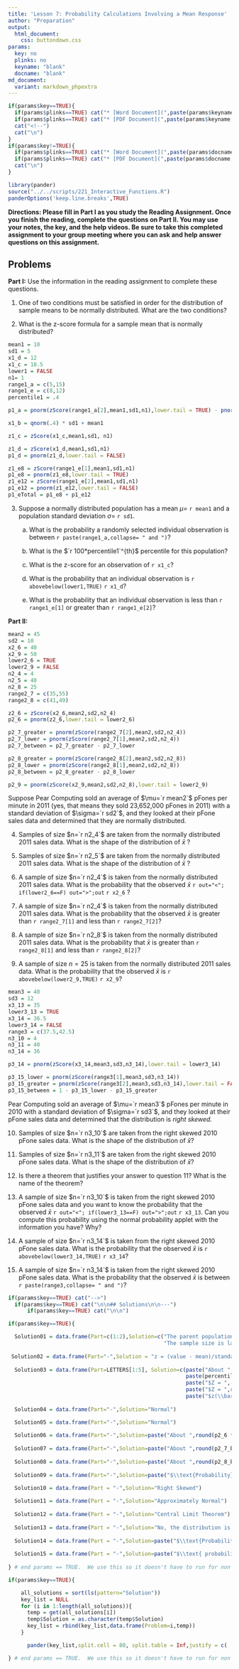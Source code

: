 ```yaml
---
title: 'Lesson 7: Probability Calculations Involving a Mean Response'
author: "Preparation"
output:
  html_document:
    css: buttondown.css
params:
  key: no
  plinks: no
  keyname: "blank"
  docname: "blank"
md_document:
  variant: markdown_phpextra
---
```


```r
if(params$key==TRUE){
  if(params$plinks==TRUE) cat("* [Word Document](",paste(params$keyname,"docx",sep="."),")\n")
  if(params$plinks==TRUE) cat("* [PDF Document](",paste(params$keyname,"pdf",sep="."),")\n")
  cat("<!--")
  cat("\n")
} 
if(params$key!=TRUE){
  if(params$plinks==TRUE) cat("* [Word Document](",paste(params$docname,"docx",sep="."),")\n")
  if(params$plinks==TRUE) cat("* [PDF Document](",paste(params$docname,"pdf",sep="."),")\n")
  cat("\n")
}
```


```r
library(pander)
source("../../scripts/221_Interactive_Functions.R")
panderOptions('keep.line.breaks',TRUE)

```

**Directions: Please fill in Part I as you study the Reading Assignment. Once you finish the reading, complete the questions on Part II. You may use your notes, the key, and the help videos. Be sure to take this completed assignment to your group meeting where you can ask and help answer questions on this assignment.**

## Problems

**Part I:**  Use the information in the reading assignment to complete these questions.

1. One of two conditions must be satisfied in order for the distribution of sample means to be normally distributed.  What are the two conditions?

2. What is the z-score formula for a sample mean that is normally distributed?

```r
mean1 = 10
sd1 = 5
x1_d = 12
x1_c = 18.5
lower1 = FALSE
n1= 1
range1_a = c(5,15)
range1_e = c(8,12)
percentile1 = .4

p1_a = pnorm(zScore(range1_a[2],mean1,sd1,n1),lower.tail = TRUE) - pnorm(zScore(range1_a[1],mean1,sd1,n1),lower.tail = TRUE)

x1_b = qnorm(.4) * sd1 + mean1

z1_c = zScore(x1_c,mean1,sd1, n1)

z1_d = zScore(x1_d,mean1,sd1,n1)
p1_d = pnorm(z1_d,lower.tail = FALSE)

z1_e8 = zScore(range1_e[1],mean1,sd1,n1)
p1_e8 = pnorm(z1_e8,lower.tail = TRUE)
z1_e12 = zScore(range1_e[2],mean1,sd1,n1)
p1_e12 = pnorm(z1_e12,lower.tail = FALSE)
p1_eTotal = p1_e8 + p1_e12
```

3. Suppose a normally distributed population has a mean $\mu=$ `r mean1` and a population standard deviation $\sigma=$ `r sd1`.

    a. What is the probability a randomly selected individual observation is between `r paste(range1_a,collapse= " and ")`?

    b. What is the $`r 100*percentile1`^{th}$ percentile for this population?

    c. What is the z-score for an observation of `r x1_c`?

    d. What is the probability that an individual observation is `r abovebelow(lower1,TRUE)` `r x1_d`? 

    e. What is the probability that an individual observation is less than `r range1_e[1]` or greater than `r range1_e[2]`?

**Part II:**  

```r
mean2 = 45
sd2 = 10
x2_6 = 40
x2_9 = 50
lower2_6 = TRUE
lower2_9 = FALSE
n2_4 = 4
n2_5 = 40
n2_8 = 25
range2_7 = c(35,55)
range2_8 = c(41,49)

z2_6 = zScore(x2_6,mean2,sd2,n2_4)
p2_6 = pnorm(z2_6,lower.tail = lower2_6)

p2_7_greater = pnorm(zScore(range2_7[2],mean2,sd2,n2_4))
p2_7_lower = pnorm(zScore(range2_7[1],mean2,sd2,n2_4))
p2_7_between = p2_7_greater - p2_7_lower

p2_8_greater = pnorm(zScore(range2_8[2],mean2,sd2,n2_8))
p2_8_lower = pnorm(zScore(range2_8[1],mean2,sd2,n2_8))
p2_8_between = p2_8_greater - p2_8_lower

p2_9 = pnorm(zScore(x2_9,mean2,sd2,n2_8),lower.tail = lower2_9)
```

Suppose Pear Computing sold an average of $\mu=`r mean2`$ pFones per minute in 2011 (yes, that means they sold 23,652,000 pFones in 2011) with a standard deviation of $\sigma=`r sd2`$, and they looked at their pFone sales data and determined that they are normally distributed.

4. Samples of size $n=`r n2_4`$ are taken from the normally distributed 2011 sales data. What is the shape of the distribution of $\bar{x}$ ?

5. Samples of size $n=`r n2_5`$ are taken from the normally distributed 2011 sales data. What is the shape of the distribution of $\bar{x}$ ?

6. A sample of size $n=`r n2_4`$ is taken from the normally distributed 2011 sales data. What is the probability that the observed  $\bar{x}$ `r out="<"; if(lower2_6==F) out=">";out` `r x2_6` ?

7. A sample of size $n=`r n2_4`$ is taken from the normally distributed 2011 sales data. What is the probability that the observed  $\bar{x}$ is greater than `r range2_7[1]` and less than `r range2_7[2]`?

8. A sample of size $n=`r n2_8`$ is taken from the normally distributed 2011 sales data. What is the probability that  $\bar{x}$  is greater than `r range2_8[1]` and less than `r range2_8[2]`?

9. A sample of size $n=25$ is taken from the normally distributed 2011 sales data. What is the probability that the observed  $\bar{x}$  is `r abovebelow(lower2_9,TRUE)` `r x2_9`?

```r
mean3 = 40
sd3 = 12
x3_13 = 35
lower3_13 = TRUE
x3_14 = 36.5
lower3_14 = FALSE
range3 = c(37.5,42.5)
n3_10 = 4 
n3_11 = 40
n3_14 = 36

p3_14 = pnorm(zScore(x3_14,mean3,sd3,n3_14),lower.tail = lower3_14)

p3_15_lower = pnorm(zScore(range3[1],mean3,sd3,n3_14))
p3_15_greater = pnorm(zScore(range3[2],mean3,sd3,n3_14),lower.tail = FALSE)
p3_15_between = 1 - p3_15_lower - p3_15_greater
```

Pear Computing sold an average of $\mu=`r mean3`$ pFones per minute in 2010 with a standard deviation of  $\sigma=`r sd3`$, and they looked at their pFone sales data and determined that the distribution is <em>right skewed.</em>

10. Samples of size $n=`r n3_10`$ are taken from the right skewed 2010 pFone sales data. What is the shape of the distribution of $\bar{x}$?


11. Samples of size $n=`r n3_11`$ are taken from the right skewed 2010 pFone sales data. What is the shape of the distribution of  $\bar{x}$?


12. Is there a theorem that justifies your answer to question 11? What is the name of the theorem?


13. A sample of size $n=`r n3_10`$ is taken from the right skewed 2010 pFone sales data and you want to know the probability that the observed  $\bar{x}$ `r out="<"; if(lower3_13==F) out=">";out` `r x3_13`. Can you compute this probability using the normal probability applet with the information you have? Why?


14. A sample of size $n=`r n3_14`$ is taken from the right skewed 2010 pFone sales data. What is the probability that the observed $\bar{x}$  is `r abovebelow(lower3_14,TRUE)` `r x3_14`?


15. A sample of size $n=`r n3_14`$ is taken from the right skewed 2010 pFone sales data. What is the probability that the observed  $\bar{x}$ is between `r paste(range3,collapse= " and ")`?

```r
if(params$key==TRUE) cat("-->")
  if(params$key==TRUE) cat("\n\n## Solutions\n\n---")
      if(params$key==TRUE) cat("\n\n")
```



```r
if(params$key==TRUE){

  Solution01 = data.frame(Part=c(1:2),Solution=c("The parent population is normally distributed, so the sample mean is automatically normally distributed.",
                                                 "The sample size is large, and the Central Limit Theorem implies that the sample mean is normally distributed."))
  
 Solution02 = data.frame(Part="-",Solution = "z = (value - mean)/standard deviation. $Z = \\frac{\\bar{x}-\\mu}{\\sigma/\\sqrt{n}}$")
        
  Solution03 = data.frame(Part=LETTERS[1:5], Solution=c(paste("About ",round(p1_a * 100,0), "% ", " using the 68, 95, 99.7 rule or ", round(p1_a,4)," 'exact'",sep = ""),
                                                        paste(percentile1*100,"$^{th}$", "percentile = ",round(x1_b,4), sep = ""),
                                                        paste("$Z = ", round(z1_c,4),"$", sep = ""),
                                                        paste("$Z = ",round(z1_d,4),"$ so probability = ", round(p1_d,4), sep = ""),
                                                        paste("$z(\\bar{x}<",range1_e[1],")= ",round(z1_e8,3),"\\text{ probability} = ",round(p1_e8,4),"$ \\\n $z(\\bar{x}>",range1_e[2],")=",round(z1_e12,3),"\\text{ probability} = ",round(p1_e12,4),"$ \\\n $",round(p1_e8,4),"+",round(p1_e12,4),"=",round(p1_eTotal,4),"$",sep = "")))
  
  Solution04 = data.frame(Part="-",Solution="Normal")

  Solution05 = data.frame(Part="-",Solution="Normal")
  
  Solution06 = data.frame(Part="-",Solution=paste("About ",round(p2_6 * 100,0), "% ", " using the 68, 95, 99.7 rule or ", round(p2_6,4)," 'exact'",sep = ""))
        
  Solution07 = data.frame(Part="-",Solution=paste("About ",round(p2_7_between * 100,0), "% ", " using the 68, 95, 99.7 rule or ", round(p2_7_between,4)," 'exact'",sep = ""))
        
  Solution08 = data.frame(Part="-",Solution=paste("About ",round(p2_8_between * 100,0), "% ", " using the 68, 95, 99.7 rule or ", round(p2_8_between,4)," 'exact'",sep = ""))
        
  Solution09 = data.frame(Part="-",Solution=paste("$\\text{Probability}(\\bar{x}>",x2_9,")= ",round(p2_9,5),"$",sep = ""))

  Solution10 = data.frame(Part = "-",Solution="Right Skewed")
  
  Solution11 = data.frame(Part = "-",Solution="Approximately Normal")
  
  Solution12 = data.frame(Part = "-",Solution="Central Limit Theorem")
  
  Solution13 = data.frame(Part = "-",Solution="No, the distribution is not normal, and the normal probability applet is only for normal distribution.")
        
  Solution14 = data.frame(Part = "-",Solution=paste("$\\text{Probability} = ", round(p3_14,4),"$", sep = ""))
 
  Solution15 = data.frame(Part = "-",Solution=paste("$\\text{ probability}(\\bar{x}<",range3[1],") = ",round(p3_15_lower,4),"$ \\\n $\\text{ probability}(\\bar{x}>",range3[2],") = ",round(p3_15_greater,4),"$ \\\n $1-",round(p3_15_lower,4),"-",round(p3_15_greater,4),"=",round(p3_15_between,4),"$",sep = ""))
  
} # end params == TRUE.  We use this so it doesn't have to run for non answer key path.
```



```r
if(params$key==TRUE){

    all_solutions = sort(ls(pattern="Solution"))
    key_list = NULL
    for (i in 1:length(all_solutions)){
      temp = get(all_solutions[i])
      temp$Solution = as.character(temp$Solution)
      key_list = rbind(key_list,data.frame(Problem=i,temp))
    }

      pander(key_list,split.cell = 80, split.table = Inf,justify = c( 'center', 'left',"left"))

} # end params == TRUE.  We use this so it doesn't have to run for non answer key path.
```
